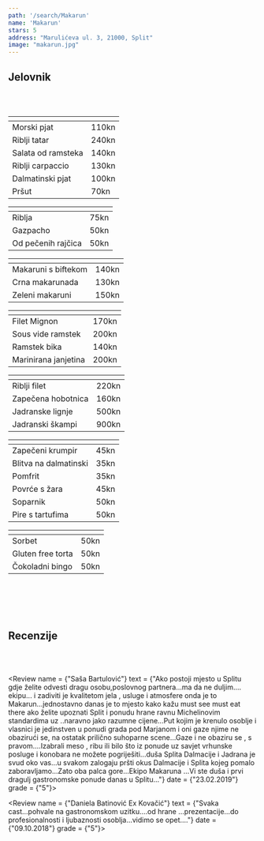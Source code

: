 ---
path: '/search/Makarun'
name: 'Makarun'
stars: 5
address: "Marulićeva ul. 3, 21000, Split"
image: "makarun.jpg"
---

## Jelovnik

<br></br>

<Collapse name = "Predjelo" open = "collapse show">

<table className="table table-hover" style = {{fontSize: "1.15rem"}}>
  <thead style = {{display: "none"}}><tr><th scope="col"></th><th scope="col"></th></tr></thead>
    <tbody style =  {{borderTop: "hidden"}}>
    <tr>
      <td className = "w-75" style = {{paddingLeft: "28px"}}> Morski pjat </td><td> 110kn </td>
    </tr>
    <tr>
      <td className = "w-75" style = {{paddingLeft: "28px"}}> Riblji tatar </td><td> 240kn </td>
    </tr>
     <tr>
      <td className = "w-75" style = {{paddingLeft: "28px"}}> Salata od ramsteka </td><td> 140kn </td>
    </tr>
    <tr>
      <td className = "w-75" style = {{paddingLeft: "28px"}}> Riblji carpaccio </td><td> 130kn </td>
    </tr>
     <tr>
      <td className = "w-75" style = {{paddingLeft: "28px"}}> Dalmatinski pjat </td><td> 100kn </td>
    </tr>
    <tr>
      <td className = "w-75" style = {{paddingLeft: "28px"}}> Pršut </td><td> 70kn </td>
    </tr>
  </tbody>
</table>

</Collapse>

<Collapse name = "Juha" open = "collapse">

<table className="table table-hover" style = {{fontSize: "1.15rem"}}>
  <thead style = {{display: "none"}}><tr><th scope="col"></th><th scope="col"></th></tr></thead>
    <tbody style =  {{borderTop: "hidden"}}>
    <tr>
      <td className = "w-75" style = {{paddingLeft: "28px"}}> Riblja </td><td> 75kn </td>
    </tr>
    <tr>
      <td className = "w-75" style = {{paddingLeft: "28px"}}> Gazpacho </td><td> 50kn </td>
    </tr>
     <tr>
      <td className = "w-75" style = {{paddingLeft: "28px"}}> Od pečenih rajčica </td><td> 50kn </td>
    </tr>
  </tbody>
</table>

</Collapse>

<Collapse name = "Tjestenina" open = "collapse">

<table className="table table-hover" style = {{fontSize: "1.15rem"}}>
  <thead style = {{display: "none"}}><tr><th scope="col"></th><th scope="col"></th></tr></thead>
    <tbody style =  {{borderTop: "hidden"}}>
    <tr>
      <td className = "w-75" style = {{paddingLeft: "28px"}}> Makaruni s biftekom </td><td> 140kn </td>
    </tr>
    <tr>
      <td className = "w-75" style = {{paddingLeft: "28px"}}> Crna makarunada </td><td> 130kn </td>
    </tr>
     <tr>
      <td className = "w-75" style = {{paddingLeft: "28px"}}> Zeleni makaruni </td><td> 150kn </td>
    </tr>
  </tbody>
</table>

</Collapse>

<Collapse name = "Meso" open = "collapse">

<table className="table table-hover" style = {{fontSize: "1.15rem"}}>
  <thead style = {{display: "none"}}><tr><th scope="col"></th><th scope="col"></th></tr></thead>
    <tbody style =  {{borderTop: "hidden"}}>
    <tr>
      <td className = "w-75" style = {{paddingLeft: "28px"}}> Filet Mignon </td><td> 170kn </td>
    </tr>
    <tr>
      <td className = "w-75" style = {{paddingLeft: "28px"}}> Sous vide ramstek </td><td> 200kn </td>
    </tr>
     <tr>
      <td className = "w-75" style = {{paddingLeft: "28px"}}> Ramstek bika </td><td> 140kn </td>
    </tr>
    <tr>
      <td className = "w-75" style = {{paddingLeft: "28px"}}> Marinirana janjetina </td><td> 200kn </td>
    </tr>
  </tbody>
</table>

</Collapse>

<Collapse name = "Riba" open = "collapse">

<table className="table table-hover" style = {{fontSize: "1.15rem"}}>
  <thead style = {{display: "none"}}><tr><th scope="col"></th><th scope="col"></th></tr></thead>
    <tbody style =  {{borderTop: "hidden"}}>
    <tr>
      <td className = "w-75" style = {{paddingLeft: "28px"}}> Riblji filet </td><td> 220kn </td>
    </tr>
    <tr>
      <td className = "w-75" style = {{paddingLeft: "28px"}}> Zapečena hobotnica </td><td> 160kn </td>
    </tr>
     <tr>
      <td className = "w-75" style = {{paddingLeft: "28px"}}> Jadranske lignje </td><td> 500kn </td>
    </tr>
    <tr>
      <td className = "w-75" style = {{paddingLeft: "28px"}}> Jadranski škampi </td><td> 900kn </td>
    </tr>
  </tbody>
</table>

</Collapse>

<Collapse name = "Prilog" open = "collapse">

<table className="table table-hover" style = {{fontSize: "1.15rem"}}>
  <thead style = {{display: "none"}}><tr><th scope="col"></th><th scope="col"></th></tr></thead>
    <tbody style =  {{borderTop: "hidden"}}>
    <tr>
      <td className = "w-75" style = {{paddingLeft: "28px"}}> Zapečeni krumpir </td><td> 45kn </td>
    </tr>
    <tr>
      <td className = "w-75" style = {{paddingLeft: "28px"}}> Blitva na dalmatinski </td><td> 35kn </td>
    </tr>
     <tr>
      <td className = "w-75" style = {{paddingLeft: "28px"}}> Pomfrit </td><td> 35kn </td>
    </tr>
    <tr>
      <td className = "w-75" style = {{paddingLeft: "28px"}}> Povrće s žara </td><td> 45kn </td>
    </tr>
    <tr>
      <td className = "w-75" style = {{paddingLeft: "28px"}}> Soparnik </td><td> 50kn </td>
    </tr>
    <tr>
      <td className = "w-75" style = {{paddingLeft: "28px"}}> Pire s tartufima </td><td> 50kn </td>
    </tr>
  </tbody>
</table>

</Collapse>

<Collapse name = "Desert" open = "collapse">

<table className="table table-hover" style = {{fontSize: "1.15rem"}}>
  <thead style = {{display: "none"}}><tr><th scope="col"></th><th scope="col"></th></tr></thead>
    <tbody style =  {{borderTop: "hidden"}}>
    <tr>
      <td className = "w-75" style = {{paddingLeft: "28px"}}> Sorbet </td><td> 50kn </td>
    </tr>
    <tr>
      <td className = "w-75" style = {{paddingLeft: "28px"}}> Gluten free torta </td><td> 50kn </td>
    </tr>
     <tr>
      <td className = "w-75" style = {{paddingLeft: "28px"}}> Čokoladni bingo </td><td> 50kn </td>
    </tr>
  </tbody>
</table>

</Collapse>

<br></br>
<br></br>

## Recenzije

<br></br>

<Review name = {"Saša Bartulović"} 
        text = {"Ako postoji mjesto u Splitu gdje želite odvesti dragu osobu,poslovnog partnera...ma da ne duljim.... ekipu... i zadiviti je kvalitetom jela , usluge i atmosfere onda je to Makarun...jednostavno danas je to mjesto kako kažu must see must eat there ako želite upoznati Split i ponudu hrane ravnu Michelinovim standardima uz ..naravno jako razumne cijene...Put kojim je krenulo osoblje i vlasnici je jedinstven u ponudi grada pod Marjanom i oni gaze njime ne obazirući se, na ostatak prilično suhoparne scene...Gaze i ne obaziru se , s pravom....Izabrali meso , ribu ili bilo što iz ponude uz savjet vrhunske posluge i konobara ne možete pogriješiti...duša Splita Dalmacije i Jadrana je svud oko vas...u svakom zalogaju pršti okus Dalmacije i Splita kojeg pomalo zaboravljamo...Zato oba palca gore...Ekipo Makaruna ...Vi ste duša i prvi dragulj gastronomske ponude danas u Splitu..."}
        date = {"23.02.2019"}
        grade = {"5"}></Review>

<Review name = {"Daniela Batinović Ex Kovačić"} 
        text = {"Svaka cast...pohvale na gastronomskom uzitku....od hrane ...prezentacije...do profesionalnosti i ljubaznosti osoblja...vidimo se opet...."}
        date = {"09.10.2018"}
        grade = {"5"}></Review>        